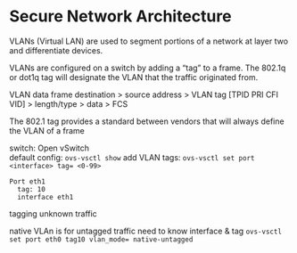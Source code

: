 
# Secure Network Architecture

VLANs (Virtual LAN) are used to segment portions of a network at layer two and differentiate devices. 

VLANs are configured on a switch by adding a "tag" to a frame. The 802.1q or dot1q tag will designate the VLAN that the traffic originated from.

VLAN data frame
destination > source address > VLAN tag [TPID PRI CFI VID] > length/type > data > FCS

The 802.1 tag provides a standard between vendors that will always define the VLAN of a frame

switch: Open vSwitch  
default config: `ovs-vsctl show`
add VLAN tags: `ovs-vsctl set port <interface> tag= <0-99>`

```
Port eth1
  tag: 10
  interface eth1
```


tagging unknown traffic

native VLAn is for untagged traffic
need to know interface & tag
`ovs-vsctl set port eth0 tag10 vlan_mode= native-untagged`






